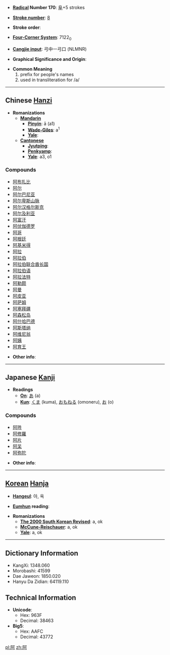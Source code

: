 * '''[[Wiktionary:Chinese radical index| Radical]] Number 170''': [[Wiktionary:Chinese radical index 阜|阜]]+5 strokes

* '''[[Wiktionary:Chinese total strokes index|Stroke number]]''': [[Wiktionary:Chinese total strokes index 8|8]]

* '''Stroke order''': 

* '''[[Wiktionary:Chinese four corner index|Four-Corner System]]''': 7122<sub>0</sub>

* '''[[Wiktionary:Chinese Cangjie index|Cangjie input]]''': 弓中一弓口 (NLMNR)

* '''Graphical Significance and Origin''': 

* '''Common Meaning'''
*#prefix for people's names
*# used in transliteration for /a/

----

== Chinese [[Hanzi]] ==

* '''Romanizations'''
** '''[[Mandarin]]'''
*** '''[[Pinyin]]''': ā (a1)
*** '''[[Wade-Giles]]''': a<sup>1</sup>
*** '''[[Yale]]''': 
** '''[[Cantonese]]'''
*** '''[[Jyutping]]''':
*** '''[[Penkyamp]]''': 
*** '''[[Yale]]''': a3, o1

===Compounds===
*[[阿布扎比]]
*[[阿尔]]
*[[阿尔巴尼亚]]
*[[阿尔卑斯山脉]]
*[[阿尔汉格尔斯克]]
*[[阿尔及利亚]]
*[[阿富汗]]
*[[阿伏伽德罗]]
*[[阿哥]]
*[[阿根廷]]
*[[阿基米得]]
*[[阿拉]]
*[[阿拉伯]]
*[[阿拉伯联合酋长国]]
*[[阿拉伯语]]
*[[阿拉法特]]
*[[阿勒颇]]
*[[阿曼]]
*[[阿皮亚]]
*[[阿萨姆]]
*[[阿塞拜疆]]
*[[阿森松岛]]
*[[阿什哈巴德]]
*[[阿斯塔纳]]
*[[阿维尼翁]]
*[[阿姨]]
*[[阿育王]]

* '''Other info''': 

----

== Japanese [[Kanji]] ==

* '''Readings'''
** '''[[On]]''': [[あ]] (a)
** '''[[Kun]]''': [[くま]] (kuma), [[おもねる]] (omoneru), [[お]] (o)

===Compounds===
*[[阿吽]]
*[[阿修羅]]
*[[阿片]]
*[[阿呆]]
*[[阿弥陀]]

* '''Other info''':  

----

== [[Korean]] [[Hanja]] ==

* '''[[Hangeul]]''': 아, 옥

* '''[[Eumhun]] reading''': 

* '''Romanizations'''
** '''[[The 2000 South Korean Revised Romanization|The 2000 South Korean Revised]]''': a, ok
** '''[[McCune-Reischauer]]''': a, ok
** '''[[Yale]]''': a, ok

----

== Dictionary Information ==

* KangXi: 1348.060
* Morobashi: 41599
* Dae Jaweon: 1850.020
* Hanyu Da Zidian: 64119.110

== Technical Information ==

* '''Unicode''':
** Hex: 963F
** Decimal: 38463
* '''Big5''':
** Hex: AAFC
** Decimal: 43772

[[pl:阿]]
[[zh:阿]]